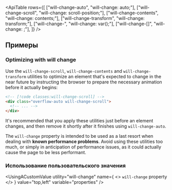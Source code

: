

<ApiTable
  rows={[
    ["will-change-auto", "will-change: auto;"],
    ["will-change-scroll", "will-change: scroll-position;"],
    ["will-change-contents", "will-change: contents;"],
    ["will-change-transform", "will-change: transform;"],
    ["will-change-<custom-property>", "will-change: var(<custom-property>);"],
    ["will-change-[<value>]", "will-change: <value>;"],
  ]}
/>

## Примеры

### Optimizing with will change

Use the `will-change-scroll`, `will-change-contents` and `will-change-transform` utilities to optimize an element that's expected to change in the near future by instructing the browser to prepare the necessary animation before it actually begins:

```html
<!-- [!code classes:will-change-scroll] -->
<div class="overflow-auto will-change-scroll">
  <!-- ... -->
</div>
```

It's recommended that you apply these utilities just before an element changes, and then remove it shortly after it finishes using `will-change-auto`.

The `will-change` property is intended to be used as a last resort when dealing with **known performance problems**. Avoid using these utilities too much, or simply in anticipation of performance issues, as it could actually cause the page to be less performant.

### Использование пользовательского значения

<UsingACustomValue
  utility="will-change"
  name={
    <>
      <code>will-change</code> property
    </>
  }
  value="top,left"
  variable="properties"
/>
